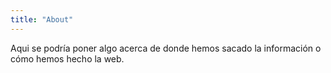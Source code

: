 ```yaml
---
title: "About"
---
```


Aqui se podría poner algo acerca de donde hemos sacado la información o cómo
hemos hecho la web. 



